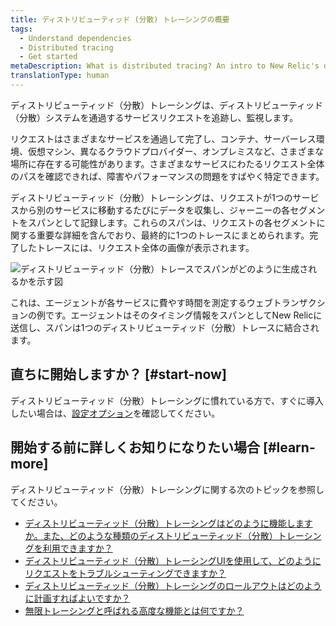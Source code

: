 ```yaml
---
title: ディストリビューティッド (分散) トレーシングの概要
tags:
  - Understand dependencies
  - Distributed tracing
  - Get started
metaDescription: What is distributed tracing? An intro to New Relic's distributed tracing feature.
translationType: human
---
```


ディストリビューティッド（分散）トレーシングは、ディストリビューティッド（分散）システムを通過するサービスリクエストを追跡し、監視します。

リクエストはさまざまなサービスを通過して完了し、コンテナ、サーバーレス環境、仮想マシン、異なるクラウドプロバイダー、オンプレミスなど、さまざまな場所に存在する可能性があります。さまざまなサービスにわたるリクエスト全体のパスを確認できれば、障害やパフォーマンスの問題をすばやく特定できます。

ディストリビューティッド（分散）トレーシングは、リクエストが1つのサービスから別のサービスに移動するたびにデータを収集し、ジャーニーの各セグメントをスパンとして記録します。これらのスパンは、リクエストの各セグメントに関する重要な詳細を含んでおり、最終的に1つのトレースにまとめられます。完了したトレースには、リクエスト全体の画像が表示されます。

![ディストリビューティッド（分散）トレースでスパンがどのように生成されるかを示す図](./images/intro-DT.png "ディストリビューティッド（分散）トレースでスパンがどのように生成されるかを示す図")

<figcaption>
  これは、エージェントが各サービスに費やす時間を測定するウェブトランザクションの例です。エージェントはそのタイミング情報をスパンとしてNew Relicに送信し、スパンは1つのディストリビューティッド（分散）トレースに結合されます。
</figcaption>

## 直ちに開始しますか？ [#start-now]

ディストリビューティッド（分散）トレーシングに慣れている方で、すぐに導入したい場合は、[設定オプション](/docs/distributed-tracing/enable-configure/quick-start)を確認してください。

## 開始する前に詳しくお知りになりたい場合 [#learn-more]

ディストリビューティッド（分散）トレーシングに関する次のトピックを参照してください。

* [ディストリビューティッド（分散）トレーシングはどのように機能しますか。また、どのような種類のディストリビューティッド（分散）トレーシングを利用できますか？](/docs/distributed-tracing/concepts/how-new-relic-distributed-tracing-works/)
* [ディストリビューティッド（分散）トレーシングUIを使用して、どのようにリクエストをトラブルシューティングできますか？](/docs/distributed-tracing/ui-data/understand-use-distributed-tracing-ui/)
* [ディストリビューティッド（分散）トレーシングのロールアウトはどのように計画すればよいですか？](/docs/distributed-tracing/concepts/distributed-tracing-planning-guide/)
* [無限トレーシングと呼ばれる高度な機能とは何ですか？](/docs/understand-dependencies/distributed-tracing/infinite-tracing/introduction-infinite-tracing/)